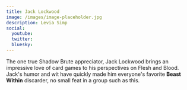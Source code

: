 ```yaml
---
title: Jack Lockwood
image: /images/image-placeholder.jpg
description: Levia Simp
social:
  youtube: 
  twitter: 
  bluesky: 
---
```


The one true Shadow Brute appreciator, Jack Lockwood brings an impressive love of card games to his perspectives on Flesh and Blood. Jack's humor and wit have quickly made him everyone's favorite **Beast Within** discarder, no small feat in a group such as this.
